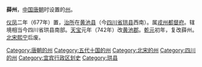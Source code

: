 '''薛州'''，[[中国|中国]][[唐朝|唐朝]]时设置的[[州|州]]。

[[仪凤|仪凤]]二年（677年）置，[[治所|治所]]在[[黄池县|黄池县]]（今[[四川省|四川省]][[珙县|珙县]]西南）。属[[戎州都督府|戎州都督府]]。辖境相当今四川省珙县南部。[[天宝_(唐朝)|天宝]]元年（742年）改[[黄池郡|黄池郡]]。[[乾元_(唐朝)|乾元]]初年，复改薛州。[[北宋|北宋]][[熙宁|熙宁]]后废。 

{{四川行政区划小作品}}
{{DEFAULTSORT:X}}
[[Category:唐朝的州|Category:唐朝的州]]
[[Category:五代十国的州|Category:五代十国的州]]
[[Category:北宋的州|Category:北宋的州]]
[[Category:四川的州|Category:四川的州]]
[[Category:宜宾行政区划史|Category:宜宾行政区划史]]
[[Category:珙县|Category:珙县]]